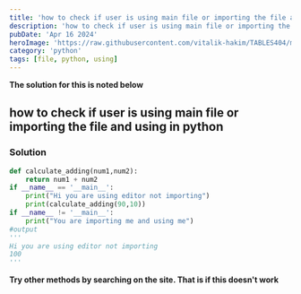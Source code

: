 ```yaml
---
title: 'how to check if user is using main file or importing the file and using in python'
description: 'how to check if user is using main file or importing the file and using in python'
pubDate: 'Apr 16 2024'
heroImage: 'https://raw.githubusercontent.com/vitalik-hakim/TABLES404/main/error_b/python.jpg'
category: 'python'
tags: [file, python, using]
---
```


**The solution for this is noted below**

## how to check if user is using main file or importing the file and using in python

### Solution

```python
def calculate_adding(num1,num2):
    return num1 + num2
if __name__ == '__main__':
    print("Hi you are using editor not importing")
    print(calculate_adding(90,10))
if __name__ != '__main__':
    print("You are importing me and using me")
#output
'''
Hi you are using editor not importing
100
'''
```

**Try other methods by searching on the site. That is if this doesn't work**
